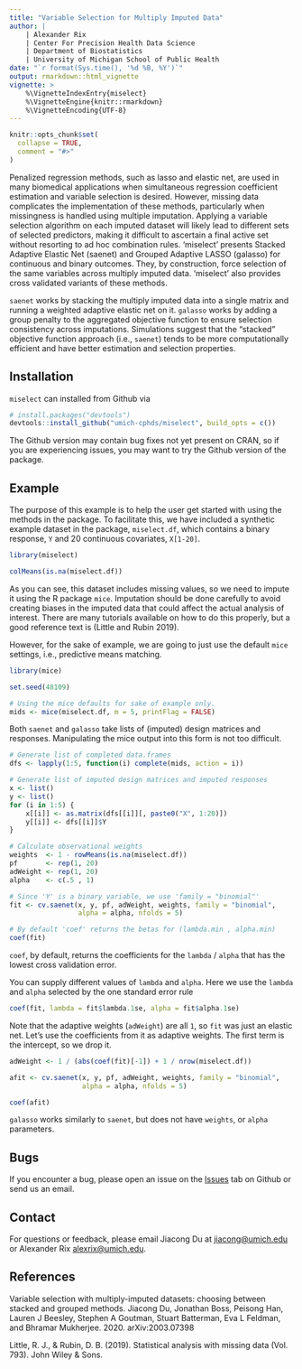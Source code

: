 ```yaml
---
title: "Variable Selection for Multiply Imputed Data"
author: |
    | Alexander Rix
    | Center For Precision Health Data Science
    | Department of Biostatistics
    | University of Michigan School of Public Health
date: "`r format(Sys.time(), '%d %B, %Y')`"
output: rmarkdown::html_vignette
vignette: >
    %\VignetteIndexEntry{miselect}
    %\VignetteEngine{knitr::rmarkdown}
    %\VignetteEncoding{UTF-8}
---
```


```r
knitr::opts_chunk$set(
  collapse = TRUE,
  comment = "#>"
)
```

Penalized regression methods, such as lasso and elastic net, are used in
many biomedical applications when simultaneous regression coefficient
estimation and variable selection is desired. However, missing data
complicates the implementation of these methods, particularly when
missingness is handled using multiple imputation. Applying a variable selection
algorithm on each imputed dataset will likely lead to different sets of selected
predictors, making it difficult to ascertain a final active set without
resorting to ad hoc combination rules. 'miselect' presents Stacked Adaptive
Elastic Net (saenet) and Grouped Adaptive LASSO (galasso) for continuous and
binary outcomes. They, by construction, force selection of the same variables
across multiply imputed data. 'miselect' also provides cross validated variants
of these methods.

`saenet` works by stacking the multiply imputed data into a single matrix and
running a weighted adaptive elastic net on it. `galasso` works by adding a
group penalty to the aggregated objective function to ensure selection
consistency across imputations. Simulations suggest that the "stacked"
objective function approach (i.e., `saenet`) tends to be more computationally
efficient and have better estimation and selection properties.

## Installation

`miselect` can installed from Github via
```r
# install.packages("devtools")
devtools::install_github("umich-cphds/miselect", build_opts = c())
```
The Github version may contain bug fixes not yet present on CRAN,
so if you are experiencing issues, you may want to try the Github
version of the package.

## Example

The purpose of this example is to help the user get started with using the
methods in the package. To facilitate this, we have included a synthetic
example dataset in the package, `miselect.df`, which contains a binary response,
`Y` and 20 continuous covariates, `X[1-20]`.

```r
library(miselect)

colMeans(is.na(miselect.df))
```

As you can see, this dataset includes missing values, so we need to impute it
using the R package `mice`. Imputation should be done carefully to avoid
creating biases in the imputed data that could affect the actual analysis of
interest. There are many tutorials available on how to do this properly, but a
good reference text is (Little and Rubin 2019).

However, for the sake of example, we are going to just use the default `mice`
settings, i.e., predictive means matching.
```r
library(mice)

set.seed(48109)

# Using the mice defaults for sake of example only.
mids <- mice(miselect.df, m = 5, printFlag = FALSE)
```

Both `saenet` and `galasso` take lists of (imputed) design matrices and
responses. Manipulating the mice output into this form is not too difficult.
```r
# Generate list of completed data.frames
dfs <- lapply(1:5, function(i) complete(mids, action = i))

# Generate list of imputed design matrices and imputed responses
x <- list()
y <- list()
for (i in 1:5) {
    x[[i]] <- as.matrix(dfs[[i]][, paste0("X", 1:20)])
    y[[i]] <- dfs[[i]]$Y
}

```

```r
# Calculate observational weights
weights  <- 1 - rowMeans(is.na(miselect.df))
pf       <- rep(1, 20)
adWeight <- rep(1, 20)
alpha    <- c(.5 , 1)

# Since 'Y' is a binary variable, we use 'family = "binomial"'
fit <- cv.saenet(x, y, pf, adWeight, weights, family = "binomial",
                 alpha = alpha, nfolds = 5)

# By default 'coef' returns the betas for (lambda.min , alpha.min)
coef(fit)
```
`coef`, by default, returns the coefficients for the `lambda` / `alpha`
that has the lowest cross validation error.

You can supply different values of `lambda` and `alpha`. Here we use the
`lambda` and `alpha` selected by the one standard error rule
```r
coef(fit, lambda = fit$lambda.1se, alpha = fit$alpha.1se)
```

Note that the adaptive weights (`adWeight`) are all `1`, so `fit` was just an
elastic net. Let's use the coefficients from it as adaptive weights. The first
term is the intercept, so we drop it.

```r
adWeight <- 1 / (abs(coef(fit)[-1]) + 1 / nrow(miselect.df))

afit <- cv.saenet(x, y, pf, adWeight, weights, family = "binomial",
                  alpha = alpha, nfolds = 5)

coef(afit)
```

`galasso` works similarly to `saenet`, but does not have `weights`, or `alpha`
parameters.

## Bugs
If you encounter a bug, please open an issue on the [Issues](https://github.com/umich-cphds/miselect/issues)
tab on Github or send us an email.

## Contact
For questions or feedback, please email Jiacong Du at
<jiacong@umich.edu> or Alexander Rix <alexrix@umich.edu>.

## References

Variable selection with multiply-imputed datasets: choosing between stacked
and grouped methods. Jiacong Du, Jonathan Boss, Peisong Han, Lauren J Beesley,
Stephen A Goutman, Stuart Batterman, Eva L Feldman, and Bhramar Mukherjee. 2020.
arXiv:2003.07398

Little, R. J., & Rubin, D. B. (2019). Statistical analysis with missing data
(Vol. 793). John Wiley & Sons.
